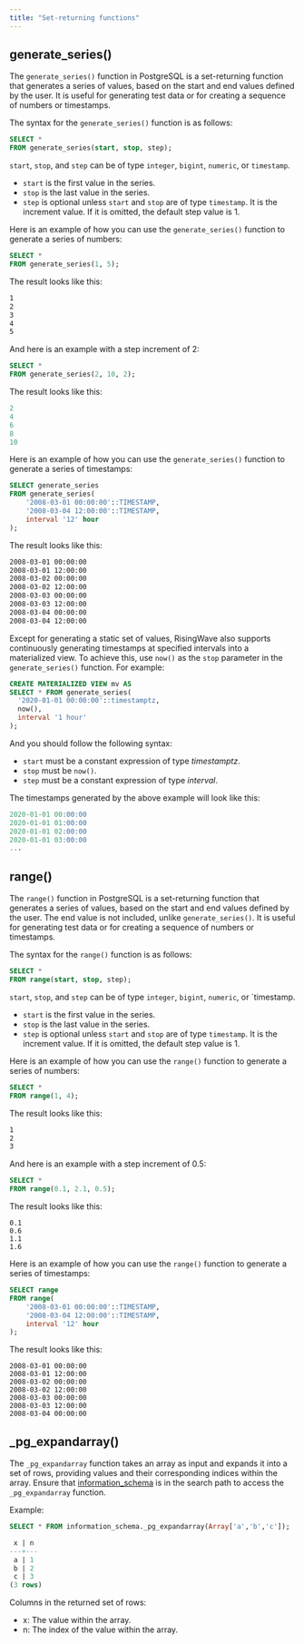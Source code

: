 ```yaml
---
title: "Set-returning functions"
---
```


## generate\_series()

The `generate_series()` function in PostgreSQL is a set-returning function that generates a series of values, based on the start and end values defined by the user. It is useful for generating test data or for creating a sequence of numbers or timestamps.

The syntax for the `generate_series()` function is as follows:

```sql
SELECT *
FROM generate_series(start, stop, step);
```

`start`, `stop`, and `step` can be of type `integer`, `bigint`, `numeric`, or `timestamp`.

* `start` is the first value in the series.
* `stop` is the last value in the series.
* `step` is optional unless `start` and `stop` are of type `timestamp`. It is the increment value. If it is omitted, the default step value is 1.

Here is an example of how you can use the `generate_series()` function to generate a series of numbers:

```sql
SELECT *
FROM generate_series(1, 5);
```

The result looks like this:

```bash
1
2
3
4
5
```

And here is an example with a step increment of 2:

```sql
SELECT *
FROM generate_series(2, 10, 2);
```

The result looks like this:

```sql
2
4
6
8
10
```

Here is an example of how you can use the `generate_series()` function to generate a series of timestamps:

```sql
SELECT generate_series
FROM generate_series(
    '2008-03-01 00:00:00'::TIMESTAMP,
    '2008-03-04 12:00:00'::TIMESTAMP,
    interval '12' hour
);
```

The result looks like this:

```bash
2008-03-01 00:00:00
2008-03-01 12:00:00
2008-03-02 00:00:00
2008-03-02 12:00:00
2008-03-03 00:00:00
2008-03-03 12:00:00
2008-03-04 00:00:00
2008-03-04 12:00:00
```

Except for generating a static set of values, RisingWave also supports continuously generating timestamps at specified intervals into a materialized view. To achieve this, use `now()` as the `stop` parameter in the `generate_series()` function. For example:

```sql
CREATE MATERIALIZED VIEW mv AS
SELECT * FROM generate_series(
  '2020-01-01 00:00:00'::timestamptz,
  now(),
  interval '1 hour'
);
```

And you should follow the following syntax:

* `start` must be a constant expression of type _timestamptz_.
* `stop` must be `now()`.
* `step` must be a constant expression of type _interval_.

The timestamps generated by the above example will look like this:

```sql
2020-01-01 00:00:00
2020-01-01 01:00:00
2020-01-01 02:00:00
2020-01-01 03:00:00
...
```

## range()

The `range()` function in PostgreSQL is a set-returning function that generates a series of values, based on the start and end values defined by the user. The end value is not included, unlike `generate_series()`. It is useful for generating test data or for creating a sequence of numbers or timestamps.

The syntax for the `range()` function is as follows:

```sql
SELECT *
FROM range(start, stop, step);
```

`start`, `stop`, and `step` can be of type `integer`, `bigint`, `numeric`, or \`timestamp.

* `start` is the first value in the series.
* `stop` is the last value in the series.
* `step` is optional unless `start` and `stop` are of type `timestamp`. It is the increment value. If it is omitted, the default step value is 1.

Here is an example of how you can use the `range()` function to generate a series of numbers:

```sql
SELECT *
FROM range(1, 4);
```

The result looks like this:

```bash
1
2
3
```

And here is an example with a step increment of 0.5:

```sql
SELECT *
FROM range(0.1, 2.1, 0.5);
```

The result looks like this:

```
0.1
0.6
1.1
1.6
```

Here is an example of how you can use the `range()` function to generate a series of timestamps:

```sql
SELECT range
FROM range(
    '2008-03-01 00:00:00'::TIMESTAMP,
    '2008-03-04 12:00:00'::TIMESTAMP,
    interval '12' hour
);
```

The result looks like this:

```
2008-03-01 00:00:00
2008-03-01 12:00:00
2008-03-02 00:00:00
2008-03-02 12:00:00
2008-03-03 00:00:00
2008-03-03 12:00:00
2008-03-04 00:00:00
```

## \_pg\_expandarray()

The `_pg_expandarray` function takes an array as input and expands it into a set of rows, providing values and their corresponding indices within the array. Ensure that [information\_schema](/sql/system-catalogs/information-schema) is in the search path to access the `_pg_expandarray` function.

Example:

```sql
SELECT * FROM information_schema._pg_expandarray(Array['a','b','c']);
```

```sql
 x | n
---+---
 a | 1
 b | 2
 c | 3
(3 rows)
```

Columns in the returned set of rows:

* x: The value within the array.
* n: The index of the value within the array.
